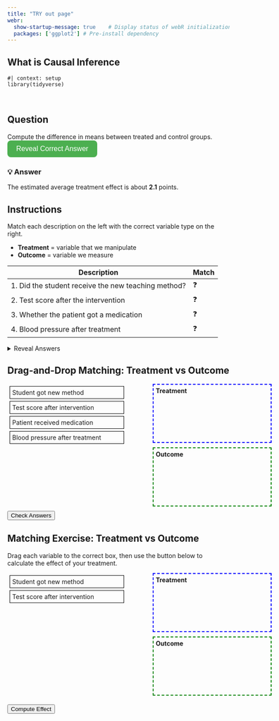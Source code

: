 ```yaml
---
title: "TRY out page"
webr:  
  show-startup-message: true    # Display status of webR initialization
  packages: ['ggplot2'] # Pre-install dependency
---
```


## What is Causal Inference


```webr-r
#| context: setup
library(tidyverse)
```

<br>

## Question

Compute the difference in means between treated and control groups.
<!-- Stylish Reveal Button -->
<style>
.reveal-btn {
  background-color: #4CAF50; /* green */
  color: white;
  padding: 10px 20px;
  border: none;
  border-radius: 8px;
  cursor: pointer;
  font-size: 16px;
  transition: background-color 0.3s, transform 0.2s;
}

.reveal-btn:hover {
  background-color: #45a049;  /* darker green on hover */
  transform: scale(1.05);     /* slight grow effect */
}

.reveal-btn:active {
  transform: scale(0.98);     /* shrink a little when clicked */
}
</style>

<button class="reveal-btn" onclick="document.getElementById('answer1').style.display='block'">
Reveal Correct Answer
</button>

<div id="answer1" style="display:none; margin-top:10px; padding:10px; border-left:4px solid #4CAF50; background:#f0fff0; border-radius:5px;">
💡 <strong>Answer:</strong> The difference in means is approximately <strong>2.1</strong> — same as the regression coefficient on <code>z</code>.
</div>


<style>
#treatment, #outcome {
  display: flex;
  flex-direction: column;  /* stack items vertically */
  gap: 5px;                /* space between items */
}
</style>



::: {.reveal}
### 💡 Answer
The estimated average treatment effect is about **2.1** points.
:::



## Instructions

Match each description on the left with the correct variable type on the right.  

- **Treatment** = variable that we manipulate  
- **Outcome** = variable we measure

| Description | Match |
|-------------|-------|
| 1. Did the student receive the new teaching method? | ❓ |
| 2. Test score after the intervention | ❓ |
| 3. Whether the patient got a medication | ❓ |
| 4. Blood pressure after treatment | ❓ |

<details>
<summary>Reveal Answers</summary>

| Description | Answer |
|-------------|-------|
| 1. Did the student receive the new teaching method? | Treatment |
| 2. Test score after the intervention | Outcome |
| 3. Whether the patient got a medication | Treatment |
| 4. Blood pressure after treatment | Outcome |

</details>

## Drag-and-Drop Matching: Treatment vs Outcome

<div class="drag-exercise" {=html}>
  <div style="display:flex; justify-content:space-between; width:600px;">
    <!-- Left column: draggable items -->
    <div id="left" style="width:45%;">
      <div draggable="true" id="item1" style="padding:5px; margin:5px; border:1px solid black; cursor:grab;">Student got new method</div>
      <div draggable="true" id="item2" style="padding:5px; margin:5px; border:1px solid black; cursor:grab;">Test score after intervention</div>
      <div draggable="true" id="item3" style="padding:5px; margin:5px; border:1px solid black; cursor:grab;">Patient received medication</div>
      <div draggable="true" id="item4" style="padding:5px; margin:5px; border:1px solid black; cursor:grab;">Blood pressure after treatment</div>
    </div>

    <!-- Right column: droppable boxes -->
    <div id="right" style="width:45%;">
      <div id="treatment" ondrop="drop(event)" ondragover="allowDrop(event)" 
           style="min-height:120px; border:2px dashed blue; margin-bottom:10px; padding:5px; overflow:auto; display:flex; flex-direction:column; gap:5px;">
        <strong>Treatment</strong>
      </div>
      <div id="outcome" ondrop="drop(event)" ondragover="allowDrop(event)" 
           style="min-height:120px; border:2px dashed green; padding:5px; overflow:auto; display:flex; flex-direction:column; gap:5px;">
        <strong>Outcome</strong>
      </div>
    </div>
  </div>

  <!-- Check answers button -->
  <button onclick="checkAnswer()" style="margin-top:10px;">Check Answers</button>
  <div id="result" style="margin-top:10px;"></div>

  <script>
    // Allow drop
    function allowDrop(ev) { ev.preventDefault(); }

    // Drag event
    function drag(ev) { ev.dataTransfer.setData("text", ev.target.id); }

    // Drop event: append the dragged item to the box
    function drop(ev) { 
      ev.preventDefault(); 
      ev.target.appendChild(document.getElementById(ev.dataTransfer.getData("text"))); 
    }

    // Attach dragstart event to each item
    document.querySelectorAll('#left div').forEach(div => div.addEventListener('dragstart', drag));

    // Check answers
    function checkAnswer() {
      let correct = { "item1":"treatment", "item2":"outcome", "item3":"treatment", "item4":"outcome" };
      let score = 0;
      for (let item in correct) {
        let parentId = document.getElementById(item).parentElement.id;
        if(parentId === correct[item]) { score += 1; }
      }
      document.getElementById('result').innerText = "You got " + score + " out of 4 correct!";
    }
  </script>
</div>

## Matching Exercise: Treatment vs Outcome

Drag each variable to the correct box, then use the button below to calculate the effect of your treatment.

<div {=html} style="display:flex; justify-content:space-between; width:600px; margin-bottom:20px;">
  <div id="left" style="width:45%;">
    <div draggable="true" id="var1" style="padding:5px; margin:5px; border:1px solid black;">Student got new method</div>
    <div draggable="true" id="var2" style="padding:5px; margin:5px; border:1px solid black;">Test score after intervention</div>
  </div>
  <div id="right" style="width:45%;">
    <div id="treatment" ondrop="drop(event)" ondragover="allowDrop(event)" style="height:120px; border:2px dashed blue; margin-bottom:10px; padding:5px;">
      <strong>Treatment</strong>
    </div>
    <div id="outcome" ondrop="drop(event)" ondragover="allowDrop(event)" style="height:120px; border:2px dashed green; padding:5px;">
      <strong>Outcome</strong>
    </div>
  </div>
</div>

<button onclick="computeEffect()">Compute Effect</button>
<div id="effectResult" style="margin-top:10px;"></div>

<script>
function allowDrop(ev) { ev.preventDefault(); }
function drag(ev) { ev.dataTransfer.setData("text", ev.target.id); }
function drop(ev) { ev.preventDefault(); ev.target.appendChild(document.getElementById(ev.dataTransfer.getData("text"))); }

// attach drag events
document.querySelectorAll('#left div').forEach(div => div.addEventListener('dragstart', drag));

function computeEffect() {
  // find which div is in treatment/outcome boxes
  let treatment = document.getElementById("treatment").children[1]?.innerText || "";
  let outcome   = document.getElementById("outcome").children[1]?.innerText || "";
  
  if(treatment === "" || outcome === "") {
    document.getElementById("effectResult").innerText = "Please drag one variable into each box!";
    return;
  }

  // Call webR to compute difference in means
  const rCode = `
df <- data.frame(
  student = 1:20,
  treatment = rbinom(20,1,0.5),
  score = 5 + 2*treatment + rnorm(20)
)
mean(df$score[df$treatment==1]) - mean(df$score[df$treatment==0])
  `;
  webr.evalR(rCode).then(res => {
    document.getElementById("effectResult").innerText = "Estimated effect (difference in means): " + res;
  });
}
</script>
